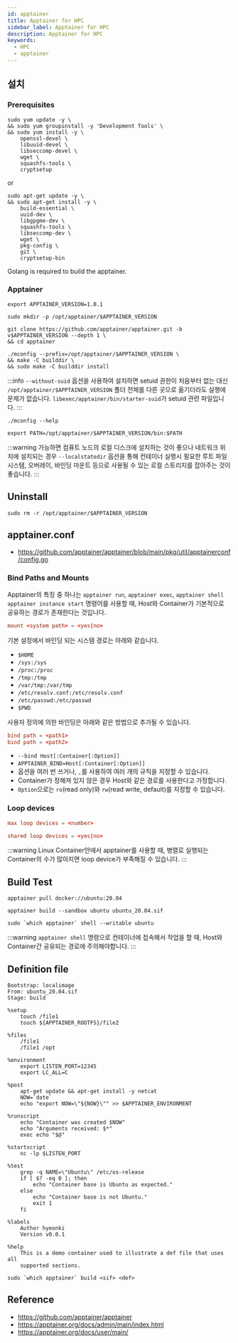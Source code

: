 ```yaml
---
id: apptainer
title: Apptainer for HPC
sidebar_label: Apptainer for HPC
description: Apptainer for HPC
keywords:
  - HPC
  - apptainer
---
```


## 설치

### Prerequisites

```shell
sudo yum update -y \
&& sudo yum groupinstall -y 'Development Tools' \
&& sudo yum install -y \
    openssl-devel \
    libuuid-devel \
    libseccomp-devel \
    wget \
    squashfs-tools \
    cryptsetup
```

or

```shell
sudo apt-get update -y \
&& sudo apt-get install -y \
    build-essential \
    uuid-dev \
    libgpgme-dev \
    squashfs-tools \
    libseccomp-dev \
    wget \
    pkg-config \
    git \
    cryptsetup-bin
```

Golang is required to build the apptainer.

### Apptainer

```shell
export APPTAINER_VERSION=1.0.1
```

```shell
sudo mkdir -p /opt/apptainer/$APPTAINER_VERSION
```

```shell
git clone https://github.com/apptainer/apptainer.git -b v$APPTAINER_VERSION --depth 1 \
&& cd apptainer
```

```shell
./mconfig --prefix=/opt/apptainer/$APPTAINER_VERSION \
&& make -C builddir \
&& sudo make -C builddir install
```

:::info
`--without-suid` 옵션을 사용하여 설치하면 setuid 권한이 처음부터 없는 대신 `/opt/apptainer/$APPTAINER_VERSION` 폴더 전체를 다른 곳으로 옮기더라도 실행에 문제가 없습니다. `libexec/apptainer/bin/starter-suid`가 setuid 관련 파일입니다.
:::

`./mconfig --help`

```shell
export PATH=/opt/apptainer/$APPTAINER_VERSION/bin:$PATH
```

:::warning
가능하면 컴퓨트 노드의 로컬 디스크에 설치하는 것이 좋으나 네트워크 위치에 설치되는 경우 `--localstatedir` 옵션을 통해 컨테이너 실행시 필요한 루트 파일 시스템, 오버레이, 바인딩 마운트 등으로 사용될 수 있는 로컬 스토리지를 잡아주는 것이 좋습니다.
:::

## Uninstall

```shell
sudo rm -r /opt/apptainer/$APPTAINER_VERSION
```

## apptainer.conf

- https://github.com/apptainer/apptainer/blob/main/pkg/util/apptainerconf/config.go

### Bind Paths and Mounts

Apptainer의 특징 중 하나는 `apptainer run`, `apptainer exec`, `apptainer shell` `apptainer instance start` 명령어를 사용할 때, Host와 Container가 기본적으로 공유하는 경로가 존재한다는 것입니다.

```conf title="apptainer.conf"
mount <system path> = <yes|no>
```

기본 설정에서 바인딩 되는 시스템 경로는 아래와 같습니다.

- `$HOME`
- `/sys:/sys`
- `/proc:/proc`
- `/tmp:/tmp`
- `/var/tmp:/var/tmp`
- `/etc/resolv.conf:/etc/resolv.conf`
- `/etc/passwd:/etc/passwd`
- `$PWD`

사용자 정의에 의한 바인딩은 아래와 같은 방법으로 추가될 수 있습니다.

```conf title="apptainer.conf"
bind path = <path1>
bind path = <path2>
```

- `--bind Host[:Container[:Option]]`
- `APPTAINER_BIND=Host[:Container[:Option]]`
- 옵션을 여러 번 쓰거나, `,`를 사용하여 여러 개의 규칙을 지정할 수 있습니다.
- Container가 정해져 있지 않은 경우 Host와 같은 경로를 사용한다고 가정합니다.
- `Option`으로는 `ro`(read only)와 `rw`(read write, default)를 지정할 수 있습니다.

### Loop devices

```conf title="apptainer.conf"
max loop devices = <number>
```

```conf title="apptainer.conf"
shared loop devices = <yes|no>
```

:::warning
Linux Container안에서 apptainer를 사용할 때, 병렬로 실행되는 Container의 수가 많아지면 loop device가 부족해질 수 있습니다.
:::

## Build Test

```shell
apptainer pull docker://ubuntu:20.04
```

```shell
apptainer build --sandbox ubuntu ubuntu_20.04.sif
```

```shell
sudo `which apptainer` shell --writable ubuntu
```

:::warning
`apptainer shell` 명령으로 컨테이너에 접속해서 작업을 할 때, Host와 Container간 공유되는 경로에 주의해야합니다.
:::

## Definition file

```shell
Bootstrap: localimage
From: ubuntu_20.04.sif
Stage: build

%setup
    touch /file1
    touch ${APPTAINER_ROOTFS}/file2

%files
    /file1
    /file1 /opt

%environment
    export LISTEN_PORT=12345
    export LC_ALL=C

%post
    apt-get update && apt-get install -y netcat
    NOW=`date`
    echo "export NOW=\"${NOW}\"" >> $APPTAINER_ENVIRONMENT

%runscript
    echo "Container was created $NOW"
    echo "Arguments received: $*"
    exec echo "$@"

%startscript
    nc -lp $LISTEN_PORT

%test
    grep -q NAME=\"Ubuntu\" /etc/os-release
    if [ $? -eq 0 ]; then
        echo "Container base is Ubuntu as expected."
    else
        echo "Container base is not Ubuntu."
        exit 1
    fi

%labels
    Author hyeonki
    Version v0.0.1

%help
    This is a demo container used to illustrate a def file that uses all
    supported sections.
```

```shell
sudo `which apptainer` build <sif> <def>
```

## Reference

- https://github.com/apptainer/apptainer
- https://apptainer.org/docs/admin/main/index.html
- https://apptainer.org/docs/user/main/
